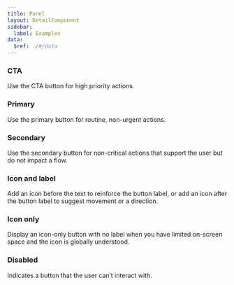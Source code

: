 ```yaml
---
title: Panel
layout: DetailComponent
sidebar:
  label: Examples
data:
  $ref: ./#/data
---
```


<LivePreviewControls>
<LivePreview componentName="button" exampleName="CTA" >

### CTA

Use the CTA button for high priority actions.

</LivePreview>

<LivePreview componentName="button" exampleName="Primary" >

### Primary

Use the primary button for routine, non-urgent actions.

</LivePreview>

<LivePreview componentName="button" exampleName="Secondary" >

### Secondary

Use the secondary button for non-critical actions that support the user but do not impact a flow.

</LivePreview>

<LivePreview componentName="button" exampleName="IconAndLabel" displayName="Icon and label">

### Icon and label

Add an icon before the text to reinforce the button label, or add an icon after the button label to suggest movement or a direction.

</LivePreview>

<LivePreview componentName="button" exampleName="IconOnly" displayName="Icon only">

### Icon only

Display an icon-only button with no label when you have limited on-screen space and the icon is globally understood.

</LivePreview>

<LivePreview componentName="button" exampleName="Disabled" >

### Disabled

Indicates a button that the user can’t interact with.

</LivePreview>
</LivePreviewControls>
